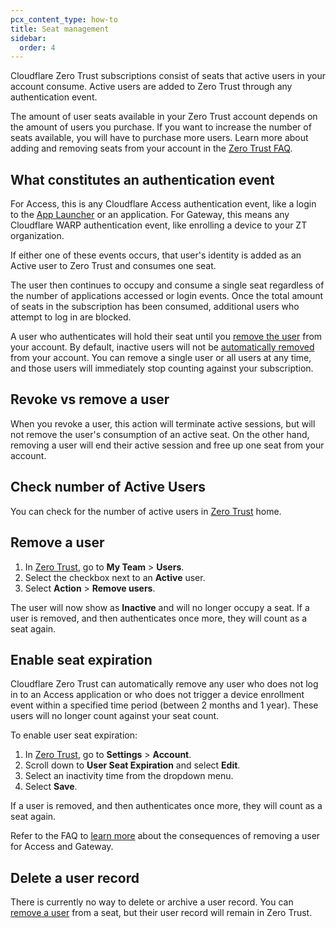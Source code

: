 ```yaml
---
pcx_content_type: how-to
title: Seat management
sidebar:
  order: 4
---
```


Cloudflare Zero Trust subscriptions consist of seats that active users in your account consume. Active users are added to Zero Trust through any authentication event.

The amount of user seats available in your Zero Trust account depends on the amount of users you purchase. If you want to increase the number of seats available, you will have to purchase more users. Learn more about adding and removing seats from your account in the [Zero Trust FAQ](/cloudflare-one/faq/teams-getting-started-faq/#how-do-i-change-my-subscription-plan).

## What constitutes an authentication event

For Access, this is any Cloudflare Access authentication event, like a login to the [App Launcher](/cloudflare-one/applications/app-launcher/) or an application. For Gateway, this means any Cloudflare WARP authentication event, like enrolling a device to your ZT organization.

If either one of these events occurs, that user's identity is added as an Active user to Zero Trust and consumes one seat.

The user then continues to occupy and consume a single seat regardless of the number of applications accessed or login events. Once the total amount of seats in the subscription has been consumed, additional users who attempt to log in are blocked.

A user who authenticates will hold their seat until you [remove the user](#remove-a-user) from your account. By default, inactive users will not be [automatically removed](#enable-seat-expiration) from your account. You can remove a single user or all users at any time, and those users will immediately stop counting against your subscription.

## Revoke vs remove a user

When you revoke a user, this action will terminate active sessions, but will not remove the user's consumption of an active seat. On the other hand, removing a user will end their active session and free up one seat from your account.

## Check number of Active Users

You can check for the number of active users in [Zero Trust](https://one.dash.cloudflare.com) home.

## Remove a user

1. In [Zero Trust](https://one.dash.cloudflare.com), go to **My Team** > **Users**.
2. Select the checkbox next to an **Active** user.
3. Select **Action** > **Remove users**.

The user will now show as **Inactive** and will no longer occupy a seat. If a user is removed, and then authenticates once more, they will count as a seat again.

## Enable seat expiration

Cloudflare Zero Trust can automatically remove any user who does not log in to an Access application or who does not trigger a device enrollment event within a specified time period (between 2 months and 1 year). These users will no longer count against your seat count.

To enable user seat expiration:

1. In [Zero Trust](https://one.dash.cloudflare.com), go to **Settings** > **Account**.
2. Scroll down to **User Seat Expiration** and select **Edit**.
3. Select an inactivity time from the dropdown menu.
4. Select **Save**.

If a user is removed, and then authenticates once more, they will count as a seat again.

Refer to the FAQ to [learn more](/cloudflare-one/faq/teams-getting-started-faq/#removing-users) about the consequences of removing a user for Access and Gateway.

## Delete a user record

There is currently no way to delete or archive a user record. You can [remove a user](#remove-a-user) from a seat, but their user record will remain in Zero Trust.
